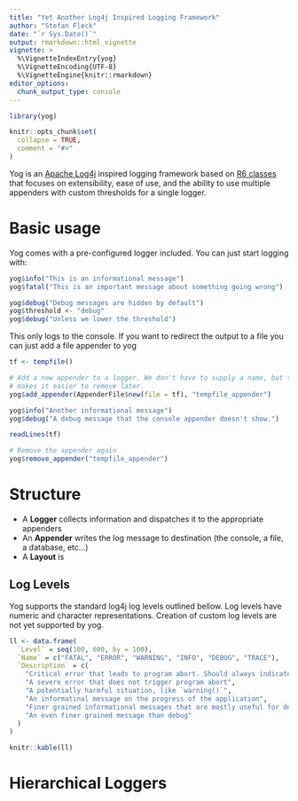 ```yaml
---
title: "Yet Another Log4j Inspired Logging Framework"
author: "Stefan Fleck"
date: "`r Sys.Date()`"
output: rmarkdown::html_vignette
vignette: >
  %\VignetteIndexEntry{yog}
  %\VignetteEncoding{UTF-8}
  %\VignetteEngine{knitr::rmarkdown}
editor_options: 
  chunk_output_type: console
---
```


```r
library(yog)

knitr::opts_chunk$set(
  collapse = TRUE,
  comment = "#>"
)
```

Yog is an [Apache Log4j](https://logging.apache.org/log4j/2.x/) inspired
logging framework based on [R6 classes](https://github.com/r-lib/R6) that 
focuses on extensibility, ease of use, and the ability to use multiple 
appenders with custom thresholds for a single logger.

# Basic usage

Yog comes with a pre-configured logger included. You can just start logging 
with:

```r
yog$info("This is an informational message")
yog$fatal("This is an important message about something going wrong")

yog$debug("Debug messages are hidden by default")
yog$threshold <- "debug"
yog$debug("Unless we lower the threshold")


```

This only logs to the console. If you want to redirect the output to a file
you can just add a file appender to yog

```r
tf <- tempfile()

# Add a new appender to a logger. We don't have to supply a name, but that
# makes it easier to remove later.
yog$add_appender(AppenderFile$new(file = tf), "tempfile_appender")

yog$info("Another informational message")
yog$debug("A debug message that the console appender doesn't show.")

readLines(tf)

# Remove the appender again
yog$remove_appender("tempfile_appender")
```

# Structure

* A **Logger** collects information and dispatches it to the appropriate appenders
* An **Appender** writes the log message to destination (the console, a file, 
  a database, etc...)
* A **Layout** is




## Log Levels

Yog supports the standard log4j log levels outlined bellow. Log levels have
numeric and character representations. Creation of custom log levels are not 
yet supported by yog.

```r

ll <- data.frame(
  `Level` = seq(100, 600, by = 100),
  `Name` = c("FATAL", "ERROR", "WARNING", "INFO", "DEBUG", "TRACE"),
  `Description` = c(
    "Critical error that leads to program abort. Should always indicate a `stop()` or similar",
    "A severe error that does not trigger program abort",
    "A potentially harmful situation, like `warning()`",
    "An informatinal message on the progress of the application",
    "Finer grained informational messages that are mostly useful for debugging",
    "An even finer grained message than debug"
  )
) 

knitr::kable(ll)

```



# Hierarchical Loggers

```r


```

